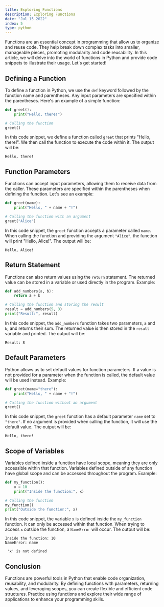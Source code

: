 ```yaml
---
title: Exploring Functions
description: Exploring Functions
date: "Jul 15 2022"
index: 5
type: python
---
```


Functions are an essential concept in programming that allow us to organize and reuse code. They help break down complex tasks into smaller, manageable pieces, promoting modularity and code reusability. In this article, we will delve into the world of functions in Python and provide code snippets to illustrate their usage. Let's get started!

## Defining a Function

To define a function in Python, we use the `def` keyword followed by the function name and parentheses. Any input parameters are specified within the parentheses. Here's an example of a simple function:

```python
def greet():
    print("Hello, there!")

# Calling the function
greet()
```

In this code snippet, we define a function called `greet` that prints "Hello, there!". We then call the function to execute the code within it. The output will be:

```
Hello, there!
```

## Function Parameters

Functions can accept input parameters, allowing them to receive data from the caller. These parameters are specified within the parentheses when defining the function. Let's see an example:

```python
def greet(name):
    print("Hello, " + name + "!")

# Calling the function with an argument
greet("Alice")
```

In this code snippet, the `greet` function accepts a parameter called `name`. When calling the function and providing the argument `"Alice"`, the function will print "Hello, Alice!". The output will be:

```
Hello, Alice!
```

## Return Statement

Functions can also return values using the `return` statement. The returned value can be stored in a variable or used directly in the program. Example:

```python
def add_numbers(a, b):
    return a + b

# Calling the function and storing the result
result = add_numbers(5, 3)
print("Result:", result)
```

In this code snippet, the `add_numbers` function takes two parameters, `a` and `b`, and returns their sum. The returned value is then stored in the `result` variable and printed. The output will be:

```
Result: 8
```

## Default Parameters

Python allows us to set default values for function parameters. If a value is not provided for a parameter when the function is called, the default value will be used instead. Example:

```python
def greet(name="there"):
    print("Hello, " + name + "!")

# Calling the function without an argument
greet()
```

In this code snippet, the `greet` function has a default parameter `name` set to `"there"`. If no argument is provided when calling the function, it will use the default value. The output will be:

```
Hello, there!
```

## Scope of Variables

Variables defined inside a function have local scope, meaning they are only accessible within that function. Variables defined outside of any function have global scope and can be accessed throughout the program. Example:

```python
def my_function():
    x = 10
    print("Inside the function:", x)

# Calling the function
my_function()
print("Outside the function:", x)
```

In this code snippet, the variable `x` is defined inside the `my_function` function. It can only be accessed within that function. When trying to access `x` outside the function, a `NameError` will occur. The output will be:

```
Inside the function: 10
NameError: name

 'x' is not defined
```

## Conclusion

Functions are powerful tools in Python that enable code organization, reusability, and modularity. By defining functions with parameters, returning values, and leveraging scopes, you can create flexible and efficient code structures. Practice using functions and explore their wide range of applications to enhance your programming skills.
